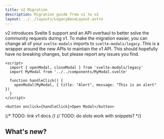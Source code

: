 ```yaml
---
title: v2 Migration
description: Migration guide from v1 to v2
layout: ../../layouts/LegacyBaseLayout.astro
---
```


v2 introduces Svelte 5 support and an API overhaul to better solve the community requests during v1. To make the migration
easier, you can change all of your `svelte-modals` imports to `svelte-modals/legacy`. This is a wrapper around the new APIs to
maintain the v1 API.  This should hopefully have no breaking changes, but please report any issues you find.

```svelte live 
<script>
  import { openModal, closeModal } from 'svelte-modals/legacy'  
  import MyModal from '../../components/MyModal.svelte'

  function handleClick() {     
    openModal(MyModal, { title: "Alert", message: "This is an alert" })
  }
</script>

<button onclick={handleClick}>Open Modal</button>
```

{/* TODO: link v1 docs */}
{/* TODO: do slots work with snippets? */}


## What's new?
